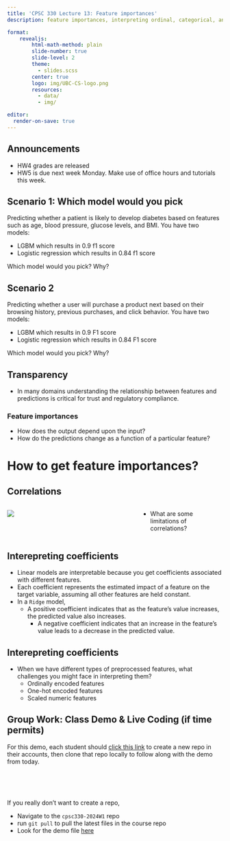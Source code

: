 ```yaml
---
title: 'CPSC 330 Lecture 13: Feature importances'
description: feature importances, interpreting ordinal, categorical, and numeric features, SHAP  

format:
    revealjs:
        html-math-method: plain
        slide-number: true
        slide-level: 2
        theme:
          - slides.scss
        center: true
        logo: img/UBC-CS-logo.png
        resources:
          - data/
          - img/

editor:
  render-on-save: true
---
```


## Announcements 

- HW4 grades are released 
- HW5 is due next week Monday. Make use of office hours and tutorials this week.   

## Scenario 1: Which model would you pick 

Predicting whether a patient is likely to develop diabetes based on features such as age, blood pressure, glucose levels, and BMI. You have two models:

- LGBM which results in 0.9 f1 score 
- Logistic regression which results in 0.84 f1 score

Which model would you pick? Why? 

## Scenario 2
Predicting whether a user will purchase a product next based on their browsing history, previous purchases, and click behavior. You have two models:

- LGBM which results in 0.9 F1 score
- Logistic regression which results in 0.84 F1 score

Which model would you pick? Why?

## Transparency

- In many domains understanding the relationship between features and predictions is critical for trust and regulatory compliance. 

### Feature importances 
- How does the output depend upon the input? 
- How do the predictions change as a function of a particular feature?

# How to get feature importances? 

## Correlations
:::: {.columns}

::: {.column width="60%"}
![](img/feat_corr.png)
:::

::: {.column width="40%"}
- What are some limitations of correlations? 
:::
::::

## Interepreting coefficients 
- Linear models are interpretable because you get coefficients associated with different features. 
- Each coefficient represents the estimated impact of a feature on the target variable, assuming all other features are held constant.
- In a `Ridge` model, 
  - A positive coefficient indicates that as the feature's value increases, the predicted value also increases.
	- A negative coefficient indicates that an increase in the feature's value leads to a decrease in the predicted value.

## Interepreting coefficients 
- When we have different types of preprocessed features, what challenges you might face in interpreting them? 
  - Ordinally encoded features
  - One-hot encoded features
  - Scaled numeric features

## Group Work: Class Demo & Live Coding (if time permits)

For this demo, each student should [click this link](https://github.com/new?template_name=lecture13_demo&template_owner=ubc-cpsc330) to create a new repo in their accounts, then clone that repo locally to follow along with the demo from today.

<br>
<br>
<br>

If you really don't want to create a repo,

- Navigate to the `cpsc330-2024W1` repo
- run `git pull` to pull the latest files in the course repo
- Look for the demo file [here](https://github.com/orgs/ubc-cpsc330/repositories)

